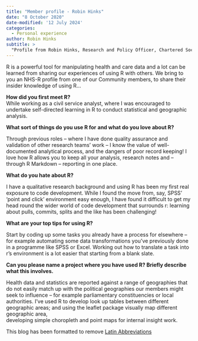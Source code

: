 ```yaml
---
title: "Member profile - Robin Hinks"
date: "8 October 2020"
date-modified: '12 July 2024'
categories:
  - Personal experience
author: Robin Hinks
subtitle: >
  "Profile from Robin Hinks, Research and Policy Officer, Chartered Society of Physiotherapy"
---
```


R is a powerful tool for manipulating health and care data and a lot can be learned from sharing our experiences of using R with others. We bring to you an NHS-R profile from one of our Community members, to share their insider knowledge of using R…

**How did you first meet R?**\
While working as a civil service analyst, where I was encouraged to undertake self-directed learning in R to conduct statistical and geographic analysis.\

**What sort of things do you use R for** **and what do you love about R?**\

Through previous roles – where I have done quality assurance and validation of other research teams’ work – I know the value of well-documented analytical process, and the dangers of poor record keeping! I love how R allows you to keep all your analysis, research notes and – through R Markdown – reporting in one place.\

**What do you hate about R?**\

I have a qualitative research background and using R has been my first real exposure to code development. While I found the move from, say, SPSS’ ‘point and click’ environment easy enough, I have found it difficult to get my head round the wider world of code development that surrounds r: learning about pulls, commits, splits and the like has been challenging!\

**What are your top tips for using R?**\

Start by coding up some tasks you already have a process for elsewhere – for example automating some data transformations you’ve previously done in a programme like SPSS or Excel. Working out how to translate a task into r’s environment is a lot easier that starting from a blank slate.\

**Can you please name a project where you have used R? Briefly describe what this involves.**\

Health data and statistics are reported against a range of geographies that do not easily match up with the political geographies our members might seek to influence – for example parliamentary constituencies or local authorities. I’ve used R to develop look up tables between different geographic areas; and using the leaflet package visually map different geographic area,\
developing simple choropleth and point maps for internal insight work.

This blog has been formatted to remove [Latin Abbreviations](https://nhsrway.nhsrcommunity.com/style-guides.html#avoid-latin-abbreviation)
